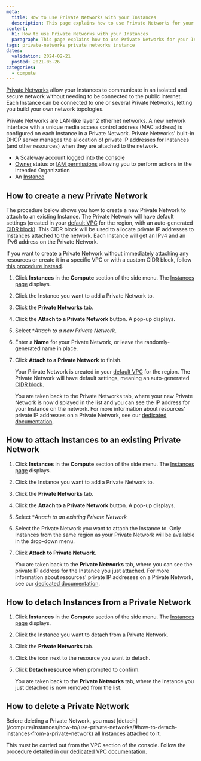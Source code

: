 ```yaml
---
meta:
  title: How to use Private Networks with your Instances
  description: This page explains how to use Private Networks for your Instances
content:
  h1: How to use Private Networks with your Instances
  paragraph: This page explains how to use Private Networks for your Instances
tags: private-networks private networks instance
dates:
  validation: 2024-02-21
  posted: 2021-05-26 
categories:
  - compute
---
```


[Private Networks](/network/vpc/concepts/#private-networks) allow your Instances to communicate in an isolated and secure network without needing to be connected to the public internet. Each Instance can be connected to one or several Private Networks, letting you build your own network topologies. 

Private Networks are LAN-like layer 2 ethernet networks. A new network interface with a unique media access control address (MAC address) is configured on each Instance in a Private Network. Private Networks' built-in DHCP server manages the allocation of private IP addresses for Instances (and other resources) when they are attached to the network.

<Macro id="requirements" />

- A Scaleway account logged into the [console](https://console.scaleway.com/)
- [Owner](/identity-and-access-management/iam/concepts/#owner) status or [IAM permissions](/identity-and-access-management/iam/concepts/#permission) allowing you to perform actions in the intended Organization
- An [Instance](/compute/instances/how-to/create-an-instance)

## How to create a new Private Network

The procedure below shows you how to create a new Private Network to attach to an existing Instance. The Private Network will have default settings (created in your [default VPC](/network/vpc/concepts/#default-vpc) for the region, with an auto-generated [CIDR block](/network/vpc/concepts/#cidr-block)). This CIDR block will be used to allocate private IP addresses to Instances attached to the network. Each Instance will get an IPv4 and an IPv6 address on the Private Network.

If you want to create a Private Network without immediately attaching any resources or create it in a specific VPC or with a custom CIDR block, follow [this procedure instead](/network/vpc/how-to/create-private-network/).

1. Click **Instances** in the **Compute** section of the side menu. The [Instances page](https://console.scaleway.com/instance/servers/) displays.
2. Click the Instance you want to add a Private Network to.
3. Click the **Private Networks** tab.
4. Click the **Attach to a Private Network** button. A pop-up displays.
5. Select **Attach to a new Private Network*.
6. Enter a **Name** for your Private Network, or leave the randomly-generated name in place.
7. Click **Attach to a Private Network** to finish.

    Your Private Network is created in your [default VPC](/network/vpc/concepts/#default-vpc) for the region. The Private Network will have default settings, meaning an auto-generated [CIDR block](/network/vpc/concepts/#cidr-block). 

    You are taken back to the Private Networks tab, where your new Private Network is now displayed in the list and you can see the IP address for your Instance on the network. For more information about resources' private IP addresses on a Private Network, see our [dedicated documentation](/network/vpc/how-to/attach-resources-to-pn/#how-to-view-the-resource's-ip-address).
  
## How to attach Instances to an existing Private Network

1. Click **Instances** in the **Compute** section of the side menu. The [Instances page](https://console.scaleway.com/instance/servers/) displays.
2. Click the Instance you want to add a Private Network to.
3. Click the **Private Networks** tab.
4. Click the **Attach to a Private Network** button. A pop-up displays.
5. Select **Attach to an existing Private Network*
6. Select the Private Network you want to attach the Instance to.
    <Message type="note">
      Only Instances from the same region as your Private Network will be available in the drop-down menu.
    </Message>
7. Click **Attach to Private Network**.

    You are taken back to the **Private Networks** tab, where you can see the private IP address for the Instance you just attached. For more information about resources' private IP addresses on a Private Network, see our [dedicated documentation](/network/vpc/how-to/attach-resources-to-pn/#how-to-view-the-resource's-ip-address).

## How to detach Instances from a Private Network

1. Click **Instances** in the **Compute** section of the side menu. The [Instances page](https://console.scaleway.com/instance/servers/) displays.
2. Click the Instance you want to detach from a Private Network.
3. Click the **Private Networks** tab.
4. Click the <Icon name="unlink" /> icon next to the resource you want to detach.
5. Click **Detach resource** when prompted to confirm.

    You are taken back to the **Private Networks** tab, where the Instance you just detached is now removed from the list.

## How to delete a Private Network

<Message type="note">
  Before deleting a Private Network, you must [detach](/compute/instances/how-to/use-private-networks/#how-to-detach-instances-from-a-private-network) all Instances attached to it.
</Message>

This must be carried out from the VPC section of the console. Follow the procedure detailed in our [dedicated VPC documentation](/network/vpc/how-to/delete-private-network/).


